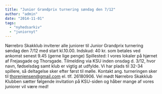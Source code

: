 ```yaml
---
title: "Junior Grandprix turnering søndag den 7/12"
author: "admin"
date: "2014-11-01"
tags: 
  - "nyhedsarkiv"
  - "juniornyt"
---
```


Nørrebro Skakklub inviterer alle juniorer til Junior Grandprix turnering søndag den 7/12 med start kl.10.00. Indskud: 40 kr. som betales ved ankomst senest 9.45 (gerne lige penge) Spillested: I vores lokaler på hjørnet af Frejasgade og Thorsgade. Tilmelding via KSU inden onsdag d. 3/12, hvor navn, fødselsdag samt klub er vigtig at udfylde. Vi har plads til 32-34 spillere, så deltagelse sker efter først til mølle. Kontakt ang. turneringen sker til thorenjensen@gmail.com el. tlf. 26180906. Vel mødt Nørrebro Skakklub Klubben sætter følgende invitation på KSU-siden og håber mange af vores juniorer vil være med!
